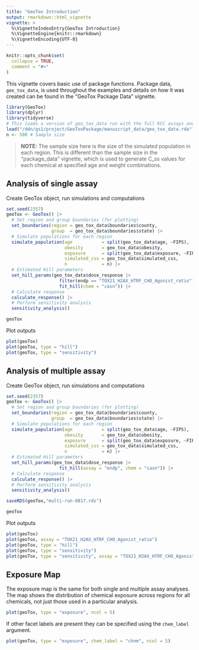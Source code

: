 ```yaml
---
title: "GeoTox Introduction"
output: rmarkdown::html_vignette
vignette: >
  %\VignetteIndexEntry{GeoTox Introduction}
  %\VignetteEngine{knitr::rmarkdown}
  %\VignetteEncoding{UTF-8}
---
```


```r
knitr::opts_chunk$set(
  collapse = TRUE,
  comment = "#>"
)
```

This vignette covers basic use of package functions. Package data, `geo_tox_data`, is used throughout the examples and details on how it was created can be found in the "GeoTox Package Data" vignette.

```r
library(GeoTox)
library(dplyr)
library(tidyverse)
# This loads a version of geo_tox_data run with the full KCC assays and 
load("/ddn/gs1/project/GeoToxPackage/manuscript_data/geo_tox_data.rda")
n <- 500 # Sample size

```

> **NOTE:** The sample size here is the size of the simulated population in each region. This is different than the sample size in the "package_data" vignette, which is used to generate C_ss values for each chemical at specified age and weight combinations.

## Analysis of single assay

Create GeoTox object, run simulations and computations

```r
set.seed(2357)
geoTox <- GeoTox() |> 
  # Set region and group boundaries (for plotting)
  set_boundaries(region = geo_tox_data$boundaries$county,
                 group  = geo_tox_data$boundaries$state) |> 
  # Simulate populations for each region
  simulate_population(age           = split(geo_tox_data$age, ~FIPS),
                      obesity       = geo_tox_data$obesity,
                      exposure      = split(geo_tox_data$exposure, ~FIPS),
                      simulated_css = geo_tox_data$simulated_css,
                      n             = n) |> 
  # Estimated Hill parameters
  set_hill_params(geo_tox_data$dose_response |>
                    filter(endp == "TOX21_H2AX_HTRF_CHO_Agonist_ratio") |>
                    fit_hill(chem = "casn")) |>
  # Calculate response
  calculate_response() |>
  # Perform sensitivity analysis
  sensitivity_analysis()

geoTox
```

Plot outputs

```r
plot(geoTox)
plot(geoTox, type = "hill")
plot(geoTox, type = "sensitivity")
```

## Analysis of multiple assay

Create GeoTox object, run simulations and computations

```r
set.seed(2357)
geoTox <- GeoTox() |> 
  # Set region and group boundaries (for plotting)
  set_boundaries(region = geo_tox_data$boundaries$county,
                 group  = geo_tox_data$boundaries$state) |> 
  # Simulate populations for each region
  simulate_population(age           = split(geo_tox_data$age, ~FIPS),
                      obesity       = geo_tox_data$obesity,
                      exposure      = split(geo_tox_data$exposure, ~FIPS),
                      simulated_css = geo_tox_data$simulated_css,
                      n             = n) |> 
  # Estimated Hill parameters
  set_hill_params(geo_tox_data$dose_response |>
                    fit_hill(assay = "endp", chem = "casn")) |> 
  # Calculate response
  calculate_response() |>
  # Perform sensitivity analysis
  sensitivity_analysis()

saveRDS(geoTox,"multi-run-0817.rds")

geoTox
```

Plot outputs

```r
plot(geoTox)
plot(geoTox, assay = "TOX21_H2AX_HTRF_CHO_Agonist_ratio")
plot(geoTox, type = "hill")
plot(geoTox, type = "sensitivity")
plot(geoTox, type = "sensitivity", assay = "TOX21_H2AX_HTRF_CHO_Agonist_ratio")
```

## Exposure Map

The exposure map is the same for both single and multiple assay analyses. The map shows the distribution of chemical exposure across regions for all chemicals, not just those used in a particular analysis.

```r
plot(geoTox, type = "exposure", ncol = 5)
```

If other facet labels are present they can be specified using the `chem_label` argument.

```r
plot(geoTox, type = "exposure", chem_label = "chnm", ncol = 5)
```
